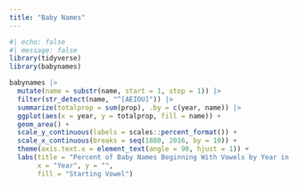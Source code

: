 ```yaml
---
title: "Baby Names"
---
```

```r
#| echo: false
#| message: false
library(tidyverse)
library(babynames)

babynames |>
  mutate(name = substr(name, start = 1, stop = 1)) |>
  filter(str_detect(name, "^[AEIOU]")) |>
  summarize(totalprop = sum(prop), .by = c(year, name)) |>
  ggplot(aes(x = year, y = totalprop, fill = name)) +
  geom_area() +
  scale_y_continuous(labels = scales::percent_format()) +
  scale_x_continuous(breaks = seq(1880, 2016, by = 10)) +
  theme(axis.text.x = element_text(angle = 90, hjust = 1)) +
  labs(title = "Percent of Baby Names Beginning With Vowels by Year in the US",
       x = "Year", y = "",
       fill = "Starting Vowel")
```


